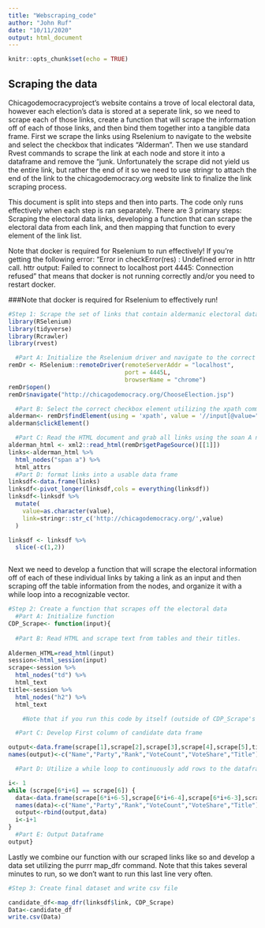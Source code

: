 ---
title: "Webscraping_code"
author: "John Ruf"
date: "10/11/2020"
output: html_document
---

```{r setup, include=FALSE}
knitr::opts_chunk$set(echo = TRUE)
```
## Scraping the data
Chicagodemocracyproject's website contains a trove of local electoral data, however each election's data is stored at a seperate link, so we need to scrape each of those links, create a function that will scrape the information off of each of those links, and then bind them together into a tangible data frame. First we scrape the links using Rselenium to navigate to the website and select the checkbox that indicates "Alderman". Then we use standard Rvest commands to scrape the link at each node and store it into a dataframe and remove the "junk. Unfortunately the scrape did not yield us the entire link, but rather the end of it so we need to use stringr to attach the end of the link to the chicagodemocracy.org website link to finalize the link scraping process. 

This document is split into steps and then into parts. The code only runs effectively when each step is ran separately. There are 3 primary steps: Scraping the electoral data links, developing a function that can scrape the electoral data from each link, and then mapping that function to every element of the link list.

Note that docker is required for Rselenium to run effectively! If you're getting the following error: "Error in checkError(res) : Undefined error in httr call. httr output: Failed to connect to localhost port 4445: Connection refused" that means that docker is not running correctly and/or you need to restart docker.

###Note that docker is required for Rselenium to effectively run!


```{r Link Scraper, echo=TRUE}
#Step 1: Scrape the set of links that contain aldermanic electoral data
library(RSelenium)
library(tidyverse)
library(Rcrawler)
library(rvest)

  #Part A: Initialize the Rselenium driver and navigate to the correct website.
remDr <- RSelenium::remoteDriver(remoteServerAddr = "localhost",
                                 port = 4445L,
                                 browserName = "chrome")
remDr$open()
remDr$navigate("http://chicagodemocracy.org/ChooseElection.jsp")

  #Part B: Select the correct checkbox element utilizing the xpath command
alderman<- remDr$findElement(using = 'xpath', value = '//input[@value="Alderman"]')
alderman$clickElement()

  #Part C: Read the HTML document and grab all links using the soan A node.
alderman_html <- xml2::read_html(remDr$getPageSource()[[1]])
links<-alderman_html %>%
  html_nodes("span a") %>%
  html_attrs
  #Part D: format links into a usable data frame
linksdf<-data.frame(links)
linksdf<-pivot_longer(linksdf,cols = everything(linksdf))
linksdf<-linksdf %>%
  mutate(
    value=as.character(value),
    link=stringr::str_c('http://chicagodemocracy.org/',value)
  )

linksdf <- linksdf %>%
  slice(-c(1,2))



```

Next we need to develop a function that will scrape the electoral information off of each of these individual links by taking a link as an input and then scraping off the table information from the nodes, and organize it with a while loop into a recognizable vector. 

```{r echo=TRUE}

#Step 2: Create a function that scrapes off the electoral data 
  #Part A: Initialize function
CDP_Scrape<- function(input){
  
  #Part B: Read HTML and scrape text from tables and their titles.
  
Aldermen_HTML=read_html(input)
session<-html_session(input)
scrape<-session %>%
  html_nodes("td") %>%
  html_text
title<-session %>%
  html_nodes("h2") %>%
  html_text

    #Note that if you run this code by itself (outside of CDP_Scrape's function) the output is a list where the first 5 elements are the data that we need, and the 6th element is a tab. So we need to create a while loop that detects each tab and adds a new row to the dataset for each additional candidate.

  #Part C: Develop First column of candidate data frame

output<-data.frame(scrape[1],scrape[2],scrape[3],scrape[4],scrape[5],title[1])
names(output)<-c("Name","Party","Rank","VoteCount","VoteShare","Title")

  #Part D: Utilize a while loop to continuously add rows to the dataframe until there are no more rows to add.

i<- 1
while (scrape[6*i+6] == scrape[6]) {
  data<-data.frame(scrape[6*i+6-5],scrape[6*i+6-4],scrape[6*i+6-3],scrape[6*i+6-2],scrape[6*i+6-1],title[1])
  names(data)<-c("Name","Party","Rank","VoteCount","VoteShare","Title")
  output<-rbind(output,data)
  i<-i+1
}
  #Part E: Output Dataframe
output}
```

Lastly we combine our function with our scraped links like so and develop a data set utilizing the purrr map_dfr command. Note that this takes several minutes to run, so we don't want to run this last line very often.

```{r Dataset Formation, echo=TRUE}

#Step 3: Create final dataset and write csv file

candidate_df<-map_dfr(linksdf$link, CDP_Scrape)
Data<-candidate_df
write.csv(Data)

```

